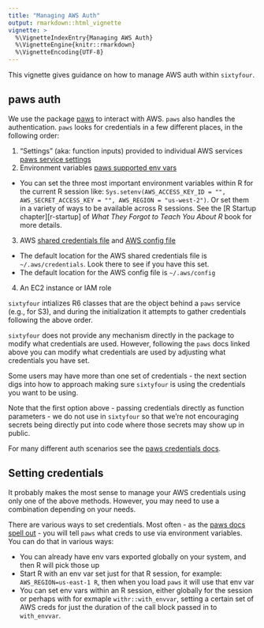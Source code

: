 ```yaml
---
title: "Managing AWS Auth"
output: rmarkdown::html_vignette
vignette: >
  %\VignetteIndexEntry{Managing AWS Auth}
  %\VignetteEngine{knitr::rmarkdown}
  %\VignetteEncoding{UTF-8}
---
```




This vignette gives guidance on how to manage AWS auth within `sixtyfour`.

## paws auth

We use the package [paws][] to interact with AWS. `paws` also handles the authentication. `paws` looks for credentials in a few different places, in the following order:

1. "Settings" (aka: function inputs) provided to individual AWS services [paws service settings](https://www.paws-r-sdk.com/developer_guide/credentials/#service-settings)
2. Environment variables [paws supported env vars](https://www.paws-r-sdk.com/developer_guide/credentials/#environment-variables)
  - You can set the three most important environment variables within R for the current R session like: `Sys.setenv(AWS_ACCESS_KEY_ID = "", AWS_SECRET_ACCESS_KEY = "", AWS_REGION = "us-west-2")`. Or set them in a variety of ways to be available across R sessions. See the [R Startup chapter][r-startup] of _What They Forgot to Teach You About R_ book for more details.
3. AWS [shared credentials file](https://www.paws-r-sdk.com/developer_guide/credentials/#shared-credentials-file) and [AWS config file](https://www.paws-r-sdk.com/developer_guide/credentials/#config-file)
  - The default location for the AWS shared credentials file is `~/.aws/credentials`. Look there to see if you have this set.
  - The default location for the AWS config file is `~/.aws/config`
4. An EC2 instance or IAM role

`sixtyfour` intializes R6 classes that are the object behind a `paws` service (e.g., for S3), and during the initialization it attempts to gather credentials following the above order.

`sixtyfour` does not provide any mechanism directly in the package to modify what credentials are used. However, following the `paws` docs linked above you can modify what credentials are used by adjusting what credentials you have set.

Some users may have more than one set of credentials - the next section digs into how to approach making sure `sixtyfour` is using the credentials you want to be using.

Note that the first option above - passing credentials directly as function parameters - we do not use in `sixtyfour` so that we're not encouraging secrets being directly put into code where those secrets may show up in public.

For many different auth scenarios see the [paws credentials docs](https://www.paws-r-sdk.com/developer_guide/credentials/).

## Setting credentials

It probably makes the most sense to manage your AWS credentials using only one of the above methods. However, you may need to use a combination depending on your needs.

There are various ways to set credentials. Most often - as the [paws docs spell out](https://www.paws-r-sdk.com/developer_guide/credentials/) - you will tell `paws` what creds to use via environment variables. You can do that in various ways:

- You can already have env vars exported globally on your system, and then R will pick those up
- Start R with an env var set just for that R session, for example: `AWS_REGION=us-east-1 R`, then when you load `paws` it will use that env var
- You can set env vars within an R session, either globally for the session or perhaps with for exmaple `withr::with_envvar`, setting a certain set of AWS creds for just the duration of the call block passed in to `with_envvar`.


[paws]: https://www.paws-r-sdk.com/
